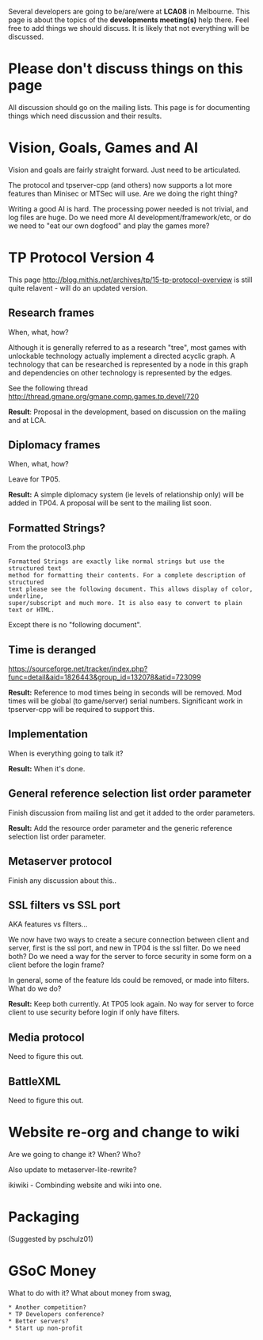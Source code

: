 Several developers are going to be/are/were at '''LCA08''' in Melbourne. This page is about the topics of the '''developments meeting(s)''' help there. Feel free to add things we should discuss. It is likely that not everything will be discussed.

= Please don't discuss things on this page =

All discussion should go on the mailing lists. This page is for documenting things which need discussion and their results.

= Vision, Goals, Games and AI =

Vision and goals are fairly straight forward. Just need to be articulated.

The protocol and tpserver-cpp (and others) now supports a lot more features than Minisec or MTSec will use. Are we doing the right thing?

Writing a good AI is hard. The processing power needed is not trivial, and log files are huge. Do we need more AI development/framework/etc, or do we need to "eat our own dogfood" and play the games more?

= TP Protocol Version 4 =

This page http://blog.mithis.net/archives/tp/15-tp-protocol-overview is still quite relavent - will do an updated version.

== Research frames ==
When, what, how?

Although it is generally referred to as a research "tree", most games with unlockable technology actually implement a directed acyclic graph.  A technology that can be researched is represented by a node in this graph and dependencies on other technology is represented by the edges.

See the following thread http://thread.gmane.org/gmane.comp.games.tp.devel/720

'''Result''': Proposal in the development, based on discussion on the mailing and at LCA.

== Diplomacy frames ==
When, what, how?

Leave for TP05.

'''Result:''' A simple diplomacy system (ie levels of relationship only) will be added in TP04. A proposal will be sent to the mailing list soon.

== Formatted Strings? ==

From the protocol3.php
<pre>
Formatted Strings are exactly like normal strings but use the structured text
method for formatting their contents. For a complete description of structured
text please see the following document. This allows display of color, underline,
super/subscript and much more. It is also easy to convert to plain text or HTML.
</pre>

Except there is no "following document".

== Time is deranged ==

https://sourceforge.net/tracker/index.php?func=detail&aid=1826443&group_id=132078&atid=723099

'''Result:''' Reference to mod times being in seconds will be removed. Mod times will be global (to game/server) serial numbers. Significant work in tpserver-cpp will be required to support this.

== Implementation ==
When is everything going to talk it?

'''Result:''' When it's done.

== General reference selection list order parameter ==
Finish discussion from mailing list and get it added to the order parameters.

'''Result:''' Add the resource order parameter and the generic reference selection list order parameter.

== Metaserver protocol ==

Finish any discussion about this..

== SSL filters vs SSL port ==
AKA features vs filters...

We now have two ways to create a secure connection between client and server, first is the ssl port, and new in TP04 is the ssl filter. Do we need both? Do we need a way for the server to force security in some form on a client before the login frame?

In general, some of the feature Ids could be removed, or made into filters. What do we do?

'''Result:''' Keep both currently. At TP05 look again. No way for server to force client to use security before login if only have filters.

== Media protocol ==

Need to figure this out.

== BattleXML ==

Need to figure this out.

= Website re-org and change to wiki =
Are we going to change it? When? Who?

Also update to metaserver-lite-rewrite?

ikiwiki - Combinding website and wiki into one.

= Packaging =
(Suggested by pschulz01)

= GSoC Money =

What to do with it? What about money from swag,

 * Another competition?
 * TP Developers conference?
 * Better servers?
 * Start up non-profit